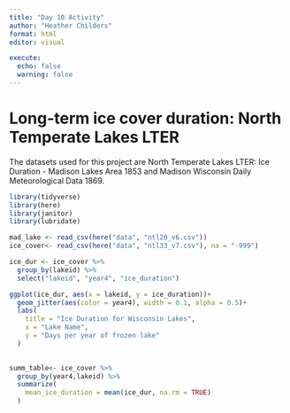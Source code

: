 ```yaml
---
title: "Day 10 Activity"
author: "Heather Childers"
format: html
editor: visual

execute: 
  echo: false
  warning: false
---
```


# **Long-term ice cover duration: North Temperate Lakes LTER**

The datasets used for this project are North Temperate Lakes LTER: Ice Duration - Madison Lakes Area 1853 and Madison Wisconsin Daily Meteorological Data 1869.

```r
library(tidyverse)
library(here)
library(janitor)
library(lubridate)

mad_lake <- read_csv(here("data", "ntl20_v6.csv"))
ice_cover<- read_csv(here("data", "ntl33_v7.csv"), na = "-999")
```

```r
ice_dur <- ice_cover %>% 
  group_by(lakeid) %>% 
  select("lakeid", "year4", "ice_duration")


```

```r
ggplot(ice_dur, aes(x = lakeid, y = ice_duration))+
  geom_jitter(aes(color = year4), width = 0.1, alpha = 0.5)+
  labs(
    title = "Ice Duration for Wisconsin Lakes",
    x = "Lake Name",
    y = "Days per year of frozen lake"
  )
  
```

```r
summ_table<- ice_cover %>% 
  group_by(year4,lakeid) %>% 
  summarize(
    mean_ice_duration = mean(ice_dur, na.rm = TRUE)
  )
```
